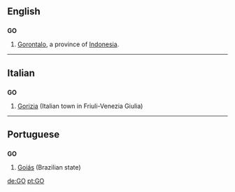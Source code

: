 ==English==
==={{abbreviation}}===
'''GO'''
#[[Gorontalo]], a province of [[Indonesia]].
----
==Italian==

==={{abbreviation}}===
'''GO'''

# [[Gorizia]] (Italian town in Friuli-Venezia Giulia)

----

==Portuguese==

==={{abbreviation}}===
'''GO'''

# [[Goiás]] (Brazilian state)

[[de:GO]]
[[pt:GO]]
